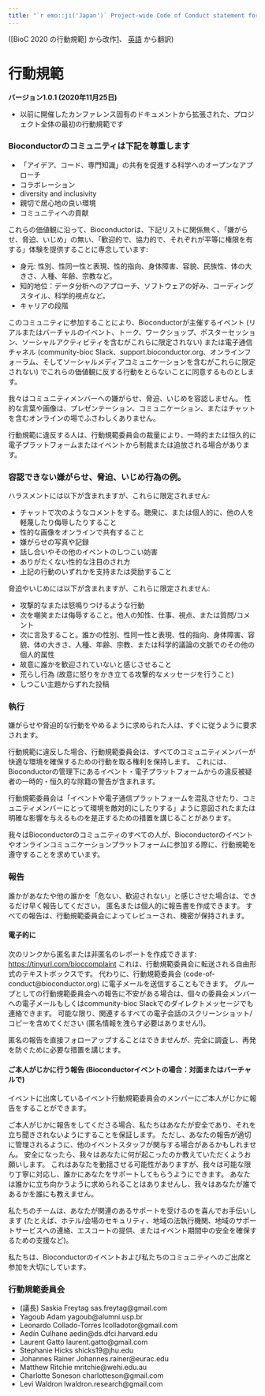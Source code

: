```yaml
---
title: "`r emo::ji('Japan')` Project-wide Code of Conduct statement for Bioconductor (Japanese, Japan)"
---
```


([BioC 2020 の行動規範] から改作[1]、 [英語](en-US.html) から翻訳)

# 行動規範

**バージョン1.0.1 (2020年11月25日)**

* 以前に開催したカンファレンス固有のドキュメントから拡張された、プロジェクト全体の最初の行動規範です


### Bioconductorのコミュニティは下記を尊重します

* 「アイデア、コード、専門知識」の共有を促進する科学へのオープンなアプローチ
* コラボレーション
* diversity and inclusivity
* 親切で居心地の良い環境
* コミュニティへの貢献

これらの価値観に沿って、Bioconductorは、下記リストに関係無く、「嫌がらせ、脅迫、いじめ」の無い、「歓迎的で、協力的で、それぞれが平等に権限を有する」体験を提供することに専念しています:

* 身元: 性別、性同一性と表現、性的指向、身体障害、容貌、民族性、体の大きさ、人種、年齢、宗教など。
* 知的地位：データ分析へのアプローチ、ソフトウェアの好み、コーディングスタイル、科学的視点など。
* キャリアの段階

このコミュニティに参加することにより、Bioconductorが主催するイベント (リアルまたはバーチャルのイベント、トーク、ワークショップ、ポスターセッション、ソーシャルアクティビティを含むがこれらに限定されない) または電子通信チャネル (community-bioc Slack、support.bioconductor.org、オンラインフォーラム、そしてソーシャルメディアコミュニケーションを含むがこれらに限定されない) でこれらの価値観に反する行動をとらないことに同意するものとします。

我々はコミュニティメンバーへの嫌がらせ、脅迫、いじめを容認しません。 性的な言葉や画像は、プレゼンテーション、コミュニケーション、またはチャットを含むオンラインの場でふさわしくありません。

行動規範に違反する人は、行動規範委員会の裁量により、一時的または恒久的に電子プラットフォームまたはイベントから制裁または追放される場合があります。

### 容認できない嫌がらせ、脅迫、いじめ行為の例。

ハラスメントには以下が含まれますが、これらに限定されません:

* チャットで次のようなコメントをする。聴衆に、または個人的に、他の人を軽蔑したり侮辱したりすること
* 性的な画像をオンラインで共有すること
* 嫌がらせの写真や記録
* 話し合いやその他のイベントのしつこい妨害
* ありがたくない性的な注目のされ方
* 上記の行動のいずれかを支持または奨励すること

脅迫やいじめには以下が含まれますが、これらに限定されません:

* 攻撃的なまたは怒鳴りつけるような行動
* 次を嘲笑または侮辱すること。他人の知性、仕事、視点、または質問/コメント
* 次に言及すること。誰かの性別、性同一性と表現、性的指向、身体障害、容貌、体の大きさ、人種、年齢、宗教、または科学的議論の文脈でのその他の個人的属性
* 故意に誰かを歓迎されていないと感じさせること
* 荒らし行為 (故意に怒りをかき立てる攻撃的なメッセージを行うこと)
* しつこい主題からずれた投稿


### 執行

嫌がらせや脅迫的な行動をやめるように求められた人は、すぐに従うように要求されます。

行動規範に違反した場合、行動規範委員会は、すべてのコミュニティメンバーが快適な環境を確保するための行動を取る権利を保持します。 これには、Bioconductorの管理下にあるイベント・電子プラットフォームからの違反被疑者の一時的・恒久的な除籍の警告が含まれます。

行動規範委員会は「イベントや電子通信プラットフォームを混乱させたり、コミュニティメンバーにとって環境を敵対的にしたりする」ように意図されたまたは明確な影響を与えるものを是正するための措置を講じることがあります。

我々はBioconductorのコミュニティのすべての人が、Bioconductorのイベントやオンラインコミュニケーションプラットフォームに参加する際に、行動規範を遵守することを求めています。


### 報告

誰かがあなたや他の誰かを「危ない、歓迎されない」と感じさせた場合は、できるだけ早く報告してください。 匿名または個人的に報告書を作成できます。 すべての報告は、行動規範委員会によってレビューされ、機密が保持されます。

#### 電子的に

次のリンクから匿名または非匿名のレポートを作成できます: [https://tinyurl.com/bioccomplaint][2] これは、行動規範委員会に転送される自由形式のテキストボックスです。 代わりに、行動規範委員会 (code-of-conduct@bioconductor.org) に電子メールを送信することもできます。 グループとしての行動規範委員会への報告に不安がある場合は、個々の委員会メンバーへの電子メールもしくはcommunity-bioc Slackでのダイレクトメッセージでも連絡できます。 可能な限り、関連するすべての電子会話のスクリーンショット/コピーを含めてください (匿名情報を洩らす必要はありません!)。

匿名の報告を直接フォローアップすることはできませんが、完全に調査し、再発を防ぐために必要な措置を講じます。

#### ご本人がじかに行う報告 (Bioconductorイベントの場合：対面またはバーチャルで)

イベントに出席しているイベント行動規範委員会のメンバーにご本人がじかに報告をすることができます。

ご本人がじかに報告をしてくださる場合、私たちはあなたが安全であり、それを立ち聞きされないようにすることを保証します。 ただし、あなたの報告が適切に管理されるように、他のイベントスタッフが関与する場合があるかもしれません。 安全になったら、我々はあなたに何が起こったのか教えていただくようお願いします。 これはあなたを動揺させる可能性がありますが、我々は可能な限り丁寧に対応し、誰かにあなたをサポートしてもらうようにできます。 あなたは誰かに立ち向かうように求められることはありませんし、我々はあなたが誰であるかを誰にも教えません。

私たちのチームは、あなたが関連のあるサポートを受けるのを喜んでお手伝いします (たとえば、ホテル/会場のセキュリティ、地域の法執行機関、地域のサポートサービスへの連絡、エスコートの提供、またはイベント期間中の安全を確保するための支援など)。

私たちは、Bioconductorのイベントおよび私たちのコミュニティへのご出席と参加を大切にしています。


### 行動規範委員会

* (議長) Saskia Freytag sas.freytag@gmail.com
* Yagoub Adam yagoub@alumni.usp.br
* Leonardo Collado-Torres lcolladotor@gmail.com
* Aedín Culhane aedin@ds.dfci.harvard.edu
* Laurent Gatto laurent.gatto@gmail.com
* Stephanie Hicks shicks19@jhu.edu
* Johannes Rainer Johannes.rainer@eurac.edu
* Matthew Ritchie mritchie@wehi.edu.au
* Charlotte Soneson charlotteson@gmail.com
* Levi Waldron lwaldron.research@gmail.com

[1]: https://bioc2020.bioconductor.org/code_of_conduct
[2]: https://tinyurl.com/bioccomplaint
